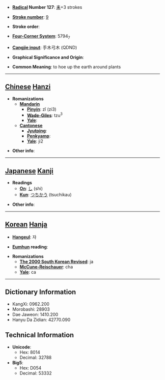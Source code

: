 * '''[[Wiktionary:Chinese radical index| Radical]] Number 127''': [[Wiktionary:Chinese radical index 耒|耒]]+3 strokes

* '''[[Wiktionary:Chinese total strokes index|Stroke number]]''': [[Wiktionary:Chinese total strokes index 9|9]]

* '''Stroke order''': 

* '''[[Wiktionary:Chinese four corner index|Four-Corner System]]''': 5794<sub>7</sub>

* '''[[Wiktionary:Chinese Cangjie index|Cangjie input]]''': 手木弓木 (QDND)

* '''Graphical Significance and Origin''': 

* '''Common Meaning''': to hoe up the earth around plants

----

== [[Chinese]] [[Hanzi]] ==

* '''Romanizations'''
** '''[[Mandarin]]'''
*** '''[[Pinyin]]''': zǐ (zi3)
*** '''[[Wade-Giles]]''': tzu<sup>3</sup>
*** '''[[Yale]]''': 
** '''[[Cantonese]]'''
*** '''[[Jyutping]]''':
*** '''[[Penkyamp]]''': 
*** '''[[Yale]]''': ji2

* '''Other info''': 

----

== [[Japanese]] [[Kanji]] ==

* '''Readings'''
** '''[[On]]''': [[し]] (shi)
** '''[[Kun]]''': [[つちかう]] (tsuchikau)

* '''Other info''':  

----

== [[Korean]] [[Hanja]] ==

* '''[[Hangeul]]''': 자

* '''[[Eumhun]] reading''': 

* '''Romanizations'''
** '''[[The 2000 South Korean Revised Romanization|The 2000 South Korean Revised]]''': ja
** '''[[McCune-Reischauer]]''': cha
** '''[[Yale]]''': ca

----

== Dictionary Information ==

* KangXi: 0962.200
* Morobashi: 28903
* Dae Jaweon: 1410.200
* Hanyu Da Zidian: 42770.090

== Technical Information ==

* '''Unicode''':
** Hex: 8014
** Decimal: 32788
* '''Big5''':
** Hex: D054
** Decimal: 53332